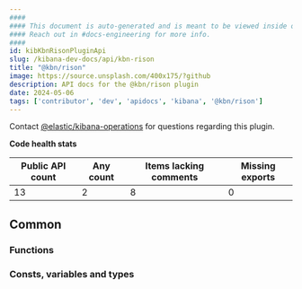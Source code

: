 ```yaml
---
####
#### This document is auto-generated and is meant to be viewed inside our experimental, new docs system.
#### Reach out in #docs-engineering for more info.
####
id: kibKbnRisonPluginApi
slug: /kibana-dev-docs/api/kbn-rison
title: "@kbn/rison"
image: https://source.unsplash.com/400x175/?github
description: API docs for the @kbn/rison plugin
date: 2024-05-06
tags: ['contributor', 'dev', 'apidocs', 'kibana', '@kbn/rison']
---
```




Contact [@elastic/kibana-operations](https://github.com/orgs/elastic/teams/kibana-operations) for questions regarding this plugin.

**Code health stats**

| Public API count  | Any count | Items lacking comments | Missing exports |
|-------------------|-----------|------------------------|-----------------|
| 13 | 2 | 8 | 0 |

## Common

### Functions
<DocDefinitionList data={kbnRisonObj.common.functions}/>

### Consts, variables and types
<DocDefinitionList data={kbnRisonObj.common.misc}/>

